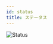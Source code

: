 ---
id: status
title: ステータス
---

<!--
<Image img={require('../static/img/metrics.svg')} />
-->
![Status](https://raw.githubusercontent.com/tamagoez/vividarmy-wikinotes/main/static/img/metrics.svg "status")